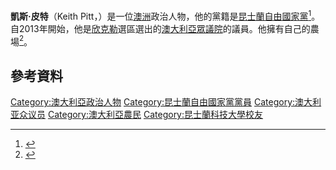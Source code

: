 '''凱斯·皮特'''（Keith Pitt，{{bd|1969年|8月31日}}）是一位[[澳洲|澳洲]]政治人物，他的黨籍是[[昆士蘭自由國家黨|昆士蘭自由國家黨]]<ref>{{cite web|url=http://www.liberal.org.au/member/keith-pitt|title=Keith Pitt|publisher=Liberal Party of Australia|accessdate=2013-10-03|archive-date=2019-05-18|archive-url=https://web.archive.org/web/20190518083838/https://www.liberal.org.au/member/keith-pitt|dead-url=no}}</ref>。自2013年開始，他是[[欣克勒_(澳大利亞國會選區)|欣克勒]]選區選出的[[澳大利亞眾議院|澳大利亞眾議院]]的議員。他擁有自己的農場<ref>{{cite web |url=https://www.lnp.org.au/campaign/candidates/keith-pitt/ |title=Keith Pitt |publisher=Liberal National Party of Queensland |accessdate=2013-10-03 |deadurl=yes |archiveurl=https://web.archive.org/web/20131005022000/https://www.lnp.org.au/campaign/candidates/keith-pitt/ |archivedate=2013-10-05 }}</ref>。
==參考資料==
{{Reflist}}
[[Category:澳大利亞政治人物|Category:澳大利亞政治人物]]
[[Category:昆士蘭自由國家黨黨員|Category:昆士蘭自由國家黨黨員]]
[[Category:澳大利亚众议员|Category:澳大利亚众议员]]
[[Category:澳大利亞農民|Category:澳大利亞農民]]
[[Category:昆士蘭科技大學校友|Category:昆士蘭科技大學校友]]